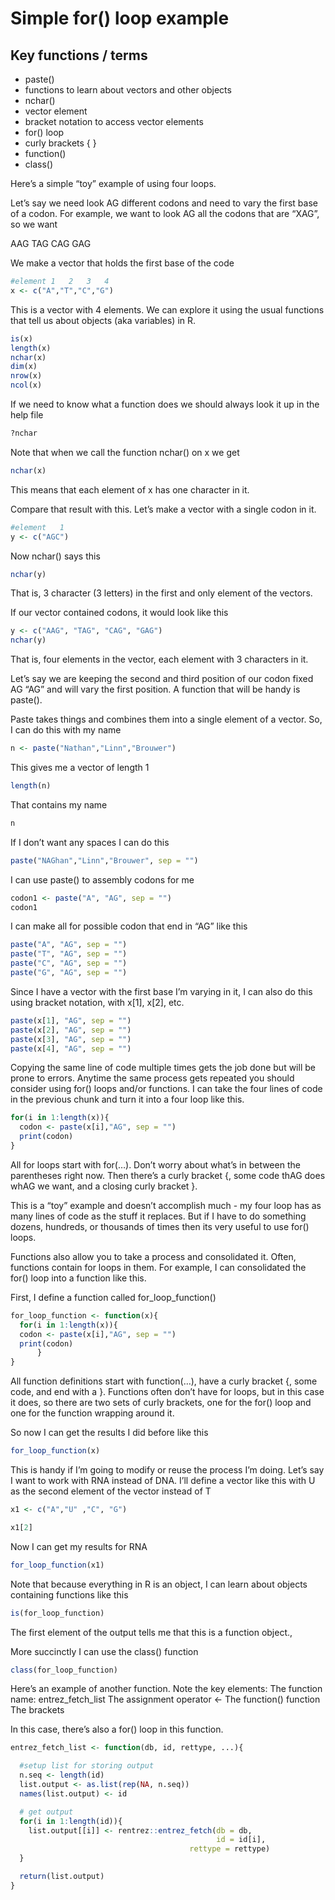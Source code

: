 # Simple for() loop example

## Key functions / terms

* paste()
* functions to learn about vectors and other objects
* nchar()
* vector element
* bracket notation to access vector elements
* for() loop
* curly brackets { }
* function()
* class()

Here's a simple "toy" example of using four loops.

Let's say we need look AG different codons and need to vary the first base of a codon.  For example, we want to look AG all the codons that are "XAG", so we want

AAG
TAG
CAG
GAG

We make a vector that holds the first base of the code

```r
#element 1   2   3   4
x <- c("A","T","C","G")
```

This is a vector with 4 elements.  We can explore it using the usual functions that tell us about objects (aka variables) in R.

```r
is(x)
length(x)
nchar(x)
dim(x)
nrow(x)
ncol(x)
```

If we need to know what a function does we should always look it up in the help file
```r
?nchar
```


Note that when we call the function nchar() on x we get

```r
nchar(x)
```


This means that each element of x has one character in it.

Compare that result with this.  Let's make a vector with a single codon in it.

```r
#element   1
y <- c("AGC")
```

Now nchar() says this

```r
nchar(y)
```

That is, 3 character (3 letters) in the first and only element of the vectors.

If our vector contained codons, it would look like this


```r
y <- c("AAG", "TAG", "CAG", "GAG")
nchar(y)
```

That is, four elements in the vector, each element with 3 characters in it.


Let's say we are keeping the second and third position of our codon fixed AG "AG" and will vary the first position.  A function that will be handy is paste().

Paste takes things and combines them into a single element of a vector.  So, I can do this with my name

```r
n <- paste("Nathan","Linn","Brouwer")
```

This gives me a vector of length 1
```r
length(n)
```

That contains my name
```r
n
```

If I don't want any spaces I can do this

```r
paste("NAGhan","Linn","Brouwer", sep = "")
```


I can use paste() to assembly codons for me

```r
codon1 <- paste("A", "AG", sep = "")
codon1
```

I can make all for possible codon that end in "AG" like this

```r
paste("A", "AG", sep = "")
paste("T", "AG", sep = "")
paste("C", "AG", sep = "")
paste("G", "AG", sep = "")
```

Since I have a vector with the first base I'm varying in it, I can also do this using bracket notation, with x[1], x[2], etc.

```r
paste(x[1], "AG", sep = "")
paste(x[2], "AG", sep = "")
paste(x[3], "AG", sep = "")
paste(x[4], "AG", sep = "")
```


Copying the same line of code multiple times gets the job done but will be prone to errors.  Anytime the same process gets repeated you should consider using for() loops and/or functions.  I can take the four lines of code in the previous chunk and turn it into a four loop like this.

```r
for(i in 1:length(x)){
  codon <- paste(x[i],"AG", sep = "")
  print(codon)
}

```

All for loops start with for(...).  Don't worry about what's in between the parentheses right now.  Then there's a curly bracket {, some code thAG does whAG we want, and a closing curly bracket }.

This is a "toy" example and doesn't accomplish much - my four loop has as many lines of code as the stuff it replaces.  But if I have to do something dozens, hundreds, or thousands of times then its very useful to use for() loops.

Functions also allow you to take a process and consolidated it.  Often, functions contain for loops in them.  For example, I can consolidated the for() loop into a function like this.

First, I define a function called for_loop_function()

```r
for_loop_function <- function(x){
  for(i in 1:length(x)){
  codon <- paste(x[i],"AG", sep = "")
  print(codon)
      }
}
```

All function definitions start with function(...), have a curly bracket {, some code, and end with a }.  Functions often don't have for loops, but in this case it does, so there are two sets of curly brackets, one for the for() loop and one for the function wrapping around it.

So now I can get the results I did before like this

```r
for_loop_function(x)
```

This is handy if I'm going to modify or reuse the process I'm doing.  Let's say I want to work with RNA instead of DNA.  I'll define a vector like this with U as the second element of the vector instead of T

```r
x1 <- c("A","U" ,"C", "G")

x1[2]
```

Now I can get my results for RNA

```r
for_loop_function(x1)
```


Note that because everything in R is an object, I can learn about objects containing functions like this

```r
is(for_loop_function)
```

The first element of the output tells me that this is a function object.,

More succinctly I can use the class() function

```r
class(for_loop_function)
```


Here's an example of another function.  Note the key elements: 
The function name: entrez_fetch_list
The assignment operator <-
The function() function
The brackets

In this case, there's also a for() loop in this function.

```r
entrez_fetch_list <- function(db, id, rettype, ...){

  #setup list for storing output
  n.seq <- length(id)
  list.output <- as.list(rep(NA, n.seq))
  names(list.output) <- id

  # get output
  for(i in 1:length(id)){
    list.output[[i]] <- rentrez::entrez_fetch(db = db,
                                              id = id[i],
                                        rettype = rettype)
  }

  return(list.output)
}
```


